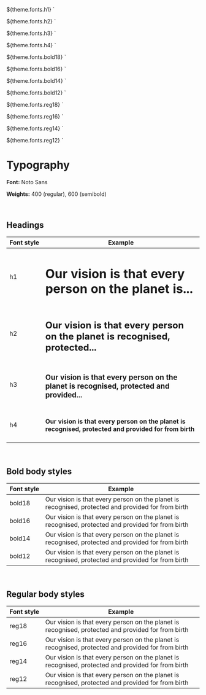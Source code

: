<!--This Source Code Form is subject to the terms of the Mozilla Public
License, v. 2.0. If a copy of the MPL was not distributed with this
file, You can obtain one at https://mozilla.org/MPL/2.0/.

OpenCRVS is also distributed under the terms of the Civil Registration
& Healthcare Disclaimer located at http://opencrvs.org/license.

Copyright (C) The OpenCRVS Authors. OpenCRVS and the OpenCRVS
graphic logo are (registered/a) trademark(s) of Plan International.-->



  ${theme.fonts.h1}
`

  ${theme.fonts.h2}
`

  ${theme.fonts.h3}
`

  ${theme.fonts.h4}
`

  ${theme.fonts.bold18}
`

  ${theme.fonts.bold16}
`

  ${theme.fonts.bold14}
`

  ${theme.fonts.bold12}
`

  ${theme.fonts.reg18}
`

  ${theme.fonts.reg16}
`

  ${theme.fonts.reg14}
`

  ${theme.fonts.reg12}
`

<Meta title="Styles/Typography" />

# Typography

**Font:** Noto Sans

**Weights:** 400 (regular), 600 (semibold)

<br />

## Headings

| Font&nbsp;style | Example                                                                                                     |
| --------------- | ----------------------------------------------------------------------------------------------------------- |
| h1              | <H1>Our vision is that every person on the planet is...</H1>                                                |
| h2              | <H2>Our vision is that every person on the planet is recognised, protected...</H2>                          |
| h3              | <H3>Our vision is that every person on the planet is recognised, protected and provided...</H3>             |
| h4              | <H4>Our vision is that every person on the planet is recognised, protected and provided for from birth</H4> |

<br />

## Bold body styles

| Font&nbsp;style | Example                                                                                                             |
| --------------- | ------------------------------------------------------------------------------------------------------------------- |
| bold18          | <Bold18>Our vision is that every person on the planet is recognised, protected and provided for from birth</Bold18> |
| bold16          | <Bold16>Our vision is that every person on the planet is recognised, protected and provided for from birth</Bold16> |
| bold14          | <Bold14>Our vision is that every person on the planet is recognised, protected and provided for from birth</Bold14> |
| bold12          | <Bold12>Our vision is that every person on the planet is recognised, protected and provided for from birth</Bold12> |

<br />

## Regular body styles

| Font&nbsp;style | Example                                                                                                           |
| --------------- | ----------------------------------------------------------------------------------------------------------------- |
| reg18           | <Reg18>Our vision is that every person on the planet is recognised, protected and provided for from birth</Reg18> |
| reg16           | <Reg16>Our vision is that every person on the planet is recognised, protected and provided for from birth</Reg16> |
| reg14           | <Reg14>Our vision is that every person on the planet is recognised, protected and provided for from birth</Reg14> |
| reg12           | <Reg12>Our vision is that every person on the planet is recognised, protected and provided for from birth</Reg12> |
